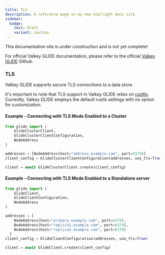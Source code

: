 ```yaml
---
title: TLS
description: A reference page in my new Starlight docs site.
sidebar:
  badge:
    text: Draft
    variant: caution
---
```



<Aside type="caution" title="Work In Progress!">
This documentation site is under construction and is not yet complete!

For official Valkey GLIDE documentation, please refer to the official [Valkey GLIDE](https://github.com/valkey-io/valkey-glide) Github.
</Aside>


### TLS

Valkey GLIDE supports secure TLS connections to a data store.

It's important to note that TLS support in Valkey GLIDE relies on [rusttls](https://github.com/rustls/rustls). Currently, Valkey GLIDE employs the default rustls settings with no option for customization.

#### Example - Connecting with TLS Mode Enabled to a Cluster

```python
from glide import (
    GlideClusterClient,
    GlideClusterClientConfiguration,
    NodeAddress
)

addresses = [NodeAddress(host="address.example.com", port=6379)]
client_config = GlideClusterClientConfiguration(addresses, use_tls=True)

client = await GlideClusterClient.create(client_config)
```
#### Example - Connecting with TLS Mode Enabled to a Standalone server

```python
from glide import (
    GlideClient,
    GlideClientConfiguration,
    NodeAddress
)

addresses = [
    NodeAddress(host="primary.example.com", port=6379),
    NodeAddress(host="replica1.example.com", port=6379),
    NodeAddress(host="replica2.example.com", port=6379)
  ]
client_config = GlideClientConfiguration(addresses, use_tls=True)

client = await GlideClient.create(client_config)
```

